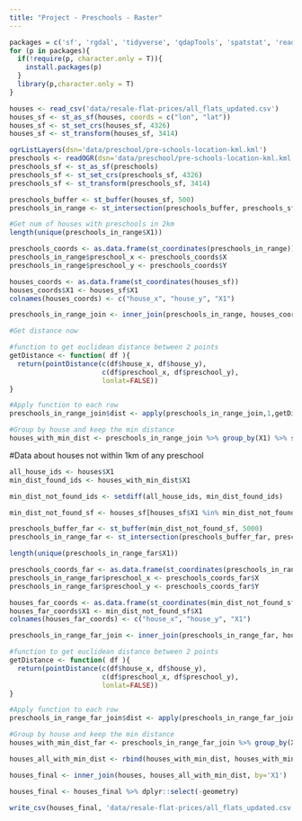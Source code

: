 ```yaml
---
title: "Project - Preschools - Raster"
---
```


```r
packages = c('sf', 'rgdal', 'tidyverse', 'qdapTools', 'spatstat', 'readr', 'raster')
for (p in packages){ 
  if(!require(p, character.only = T)){
    install.packages(p) 
  }
  library(p,character.only = T) 
}
```


```r
houses <- read_csv('data/resale-flat-prices/all_flats_updated.csv')
houses_sf <- st_as_sf(houses, coords = c("lon", "lat"))
houses_sf <- st_set_crs(houses_sf, 4326)
houses_sf <- st_transform(houses_sf, 3414)
```


```r
ogrListLayers(dsn='data/preschool/pre-schools-location-kml.kml')
preschools <- readOGR(dsn='data/preschool/pre-schools-location-kml.kml', layer='PRESCHOOLS_LOCATION')
preschools_sf <- st_as_sf(preschools)
preschools_sf <- st_set_crs(preschools_sf, 4326)
preschools_sf <- st_transform(preschools_sf, 3414)
```

```r
preschools_buffer <- st_buffer(houses_sf, 500)
preschools_in_range <- st_intersection(preschools_buffer, preschools_sf)

#Get num of houses with preschools in 2km
length(unique(preschools_in_range$X1))

preschools_coords <- as.data.frame(st_coordinates(preschools_in_range))
preschools_in_range$preschool_x <- preschools_coords$X
preschools_in_range$preschool_y <- preschools_coords$Y

houses_coords <- as.data.frame(st_coordinates(houses_sf))
houses_coords$X1 <- houses_sf$X1
colnames(houses_coords) <- c("house_x", "house_y", "X1")

preschools_in_range_join <- inner_join(preschools_in_range, houses_coords, by="X1")
```

```r
#Get distance now

#function to get euclidean distance between 2 points
getDistance <- function( df ){
  return(pointDistance(c(df$house_x, df$house_y),           
                       c(df$preschool_x, df$preschool_y), 
                       lonlat=FALSE))
}

#Apply function to each row
preschools_in_range_join$dist <- apply(preschools_in_range_join,1,getDistance)

#Group by house and keep the min distance
houses_with_min_dist <- preschools_in_range_join %>% group_by(X1) %>% summarise(min_dist_preschool = min(dist))
``` 

#Data about houses not within 1km of any preschool
```r
all_house_ids <- houses$X1
min_dist_found_ids <- houses_with_min_dist$X1

min_dist_not_found_ids <- setdiff(all_house_ids, min_dist_found_ids)
```

```r
min_dist_not_found_sf <- houses_sf[houses_sf$X1 %in% min_dist_not_found_ids,]

preschools_buffer_far <- st_buffer(min_dist_not_found_sf, 5000)
preschools_in_range_far <- st_intersection(preschools_buffer_far, preschools_sf)

length(unique(preschools_in_range_far$X1))

preschools_coords_far <- as.data.frame(st_coordinates(preschools_in_range_far))
preschools_in_range_far$preschool_x <- preschools_coords_far$X
preschools_in_range_far$preschool_y <- preschools_coords_far$Y

houses_far_coords <- as.data.frame(st_coordinates(min_dist_not_found_sf))
houses_far_coords$X1 <- min_dist_not_found_sf$X1
colnames(houses_far_coords) <- c("house_x", "house_y", "X1")

preschools_in_range_far_join <- inner_join(preschools_in_range_far, houses_far_coords, by="X1")
```

```r
#function to get euclidean distance between 2 points
getDistance <- function( df ){
  return(pointDistance(c(df$house_x, df$house_y),           
                       c(df$preschool_x, df$preschool_y), 
                       lonlat=FALSE))
}

#Apply function to each row
preschools_in_range_far_join$dist <- apply(preschools_in_range_far_join,1,getDistance)

#Group by house and keep the min distance
houses_with_min_dist_far <- preschools_in_range_far_join %>% group_by(X1) %>% summarise(min_dist_preschool = min(dist))
```

```r
houses_all_with_min_dist <- rbind(houses_with_min_dist, houses_with_min_dist_far)
```

```r
houses_final <- inner_join(houses, houses_all_with_min_dist, by='X1')

houses_final <- houses_final %>% dplyr::select(-geometry)
```

```r
write_csv(houses_final, 'data/resale-flat-prices/all_flats_updated.csv')
```